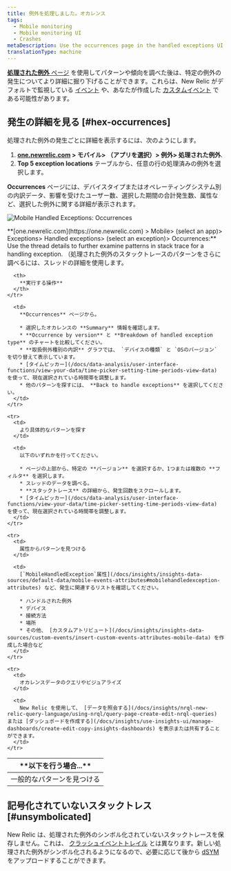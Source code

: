 ```yaml
---
title: 例外を処理しました。オカレンス
tags:
  - Mobile monitoring
  - Mobile monitoring UI
  - Crashes
metaDescription: Use the occurrences page in the handled exceptions UI to drill down into details about an exception and its related stack trace thread.
translationType: machine
---
```



[**処理された例外** ページ](/docs/mobile-monitoring/mobile-monitoring-ui/crashes/handled-exceptions-analyze-trends-prevent-crashes) を使用してパターンや傾向を調べた後は、特定の例外の発生についてより詳細に掘り下げることができます。これらは、New Relic がデフォルトで監視している [イベント](/docs/mobile-monitoring/mobile-monitoring-ui/crashes/introduction-mobile-handled-exceptions#hex-api) や、あなたが作成した [カスタムイベント](/docs/mobile-monitoring/new-relic-mobile/maintenance/add-custom-data-new-relic-mobile#custom-events) である可能性があります。

## 発生の詳細を見る [#hex-occurrences]

処理された例外の発生ごとに詳細を表示するには、次のようにします。

1. **[one.newrelic.com](https://one.newrelic.com) > モバイル> （アプリを選択）> 例外> 処理された例外**.
2. **Top 5 exception locations** テーブルから、任意の行の処理済みの例外を選択します。

**Occurrences** ページには、デバイスタイプまたはオペレーティングシステム別の内訳データ、影響を受けたユーザー数、選択した期間の合計発生数、属性など、選択した例外に関する詳細が表示されます。

<img
  title="Mobile Handled Exceptions: Occurrences"
  alt="Mobile Handled Exceptions: Occurrences"
  src={mobileHandledExceptionsOccurrences}
/>

<figcaption>
  **[one.newrelic.com](https://one.newrelic.com) > Mobile> (select an app)> Exceptions> Handled exceptions> (select an exception)> Occurrences:** Use the thread details to further examine patterns in stack trace for a handling exception. （処理された例外のスタックトレースのパターンをさらに調べるには、スレッドの詳細を使用します。
</figcaption>

<table>
  <thead>
    <tr>
      <th style={{ width: "200px" }}>
        **以下を行う場合...**
      </th>

      <th>
        **実行する操作**
      </th>
    </tr>
  </thead>

  <tbody>
    <tr>
      <td>
        一般的なパターンを見つける
      </td>

      <td>
        **Occurrences** ページから。

        * 選択したオカレンスの **Summary** 情報を確認します。
        * **Occurrence by version** と **Breakdown of handled exception type** のチャートを比較してください。
        * **取扱例外種別の内訳** グラフでは、 `デバイスの種類` と `OSのバージョン` を切り替えて表示しています。
        * [タイムピッカー](/docs/data-analysis/user-interface-functions/view-your-data/time-picker-setting-time-periods-view-data) を使って、現在選択されている時間帯を調整します。
        * 他のパターンを探すには、 **Back to handle exceptions** を選択してください。
      </td>
    </tr>

    <tr>
      <td>
        より具体的なパターンを探す
      </td>

      <td>
        以下のいずれかを行ってください。

        * ページの上部から、特定の **バージョン** を選択するか、1つまたは複数の **フィルタ** を選択します。
        * スレッドのデータを調べる。
        * **スタックトレース** の詳細から、発生回数をスクロールします。
        * [タイムピッカー](/docs/data-analysis/user-interface-functions/view-your-data/time-picker-setting-time-periods-view-data) を使って、現在選択されている時間帯を調整します。
      </td>
    </tr>

    <tr>
      <td>
        属性からパターンを見つける
      </td>

      <td>
        [`MobileHandledException`属性](/docs/insights/insights-data-sources/default-data/mobile-events-attributes#mobilehandledexception-attributes) など、発生に関連するリストを確認してください。

        * ハンドルされた例外
        * デバイス
        * 接続方法
        * 場所
        * その他、 [カスタムアトリビュート](/docs/insights/insights-data-sources/custom-events/insert-custom-events-attributes-mobile-data) を作成した場合など
      </td>
    </tr>

    <tr>
      <td>
        オカレンスデータのクエリやビジュアライズ
      </td>

      <td>
        New Relic を使用して、 [データを照会する](/docs/insights/nrql-new-relic-query-language/using-nrql/query-page-create-edit-nrql-queries) または [ダッシュボードを作成する](/docs/insights/use-insights-ui/manage-dashboards/create-edit-copy-insights-dashboards) を表示または共有することができます。
      </td>
    </tr>
  </tbody>
</table>

## 記号化されていないスタックトレス [#unsymbolicated]

New Relic は、処理された例外のシンボル化されていないスタックトレースを保存しません。これは、 [クラッシュイベントトレイル](/docs/mobile-monitoring/mobile-monitoring-ui/crashes/mobile-crash-event-trail) とは異なります。新しい処理された例外がシンボル化されるようになるので、必要に応じて後から [dSYM](/docs/mobile-monitoring/new-relic-mobile-ios/install-configure/upload-dsyms-bitcode-apps) をアップロードすることができます。